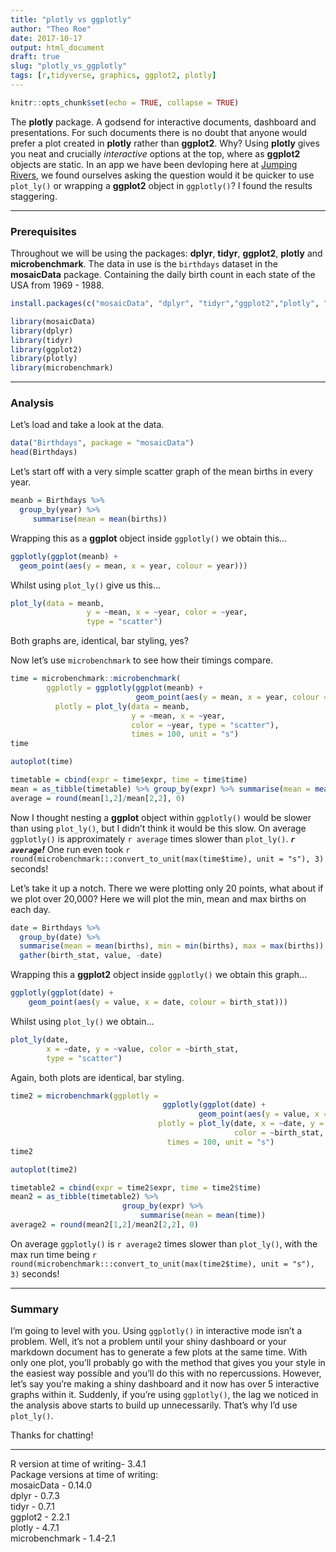 ```yaml
---
title: "plotly vs ggplotly"
author: "Theo Roe"
date: 2017-10-17
output: html_document
draft: true
slug: "plotly_vs_ggplotly"
tags: [r,tidyverse, graphics, ggplot2, plotly]
---
```


```r
knitr::opts_chunk$set(echo = TRUE, collapse = TRUE)
```


The __plotly__ package. A godsend for interactive documents, dashboard and presentations. For such documents there is no doubt that anyone would prefer a plot created in __plotly__ rather than __ggplot2__. Why? Using __plotly__ gives you neat and crucially _interactive_ options at the top, where as __ggplot2__ objects are static. In an app we have been devloping here at [Jumping Rivers](https://www.jumpingrivers.com), we found ourselves asking the question would it be quicker to use `plot_ly()` or wrapping a __ggplot2__ object in `ggplotly()`? I found the results staggering.   

***

### Prerequisites 

Throughout we will be using the packages: __dplyr__, __tidyr__, __ggplot2__, __plotly__ and __microbenchmark__. The data in use is the `birthdays` dataset in the __mosaicData__ package. Containing the daily birth count in each state of the USA from 1969 - 1988.

```r
install.packages(c("mosaicData", "dplyr", "tidyr","ggplot2","plotly", "microbenchmark"))
```
``` r
library(mosaicData)
library(dplyr)
library(tidyr)
library(ggplot2)
library(plotly)
library(microbenchmark)
```

***

### Analysis

Let's load and take a look at the data.
```r
data("Birthdays", package = "mosaicData")
head(Birthdays)
```

Let's start off with a very simple scatter graph of the mean births in every year. 

```r
meanb = Birthdays %>% 
  group_by(year) %>% 
     summarise(mean = mean(births))
```
Wrapping this as a __ggplot__ object inside `ggplotly()` we obtain this...
```r
ggplotly(ggplot(meanb) + 
  geom_point(aes(y = mean, x = year, colour = year)))
```
Whilst using `plot_ly()` give us this...
```r
plot_ly(data = meanb, 
                 y = ~mean, x = ~year, color = ~year, 
                 type = "scatter")
```

Both graphs are, identical, bar styling, yes? 

Now let's use `microbenchmark` to see how their timings compare. 

```r
time = microbenchmark::microbenchmark(
        ggplotly = ggplotly(ggplot(meanb) + 
                            geom_point(aes(y = mean, x = year, colour = year))),
          plotly = plot_ly(data = meanb, 
                           y = ~mean, x = ~year, 
                           color = ~year, type = "scatter"),
                           times = 100, unit = "s")
time
```
```r
autoplot(time)
```

```r
timetable = cbind(expr = time$expr, time = time$time)
mean = as_tibble(timetable) %>% group_by(expr) %>% summarise(mean = mean(time))
average = round(mean[1,2]/mean[2,2], 0)
```
Now I thought nesting a __ggplot__ object within `ggplotly()` would be slower than using `plot_ly()`, but I didn't think it would be this slow. On average `ggplotly()` is approximately `r average` times slower than `plot_ly()`. **_`r average`!_** One run even took `r round(microbenchmark:::convert_to_unit(max(time$time), unit = "s"), 3)` seconds! 

Let's take it up a notch.  There we were plotting only 20 points, what about if we plot over 20,000? Here we will plot the min, mean and max births on each day. 

```r
date = Birthdays %>% 
  group_by(date) %>% 
  summarise(mean = mean(births), min = min(births), max = max(births)) %>% 
  gather(birth_stat, value, -date)
```
Wrapping this a __ggplot2__ object inside `ggplotly()` we obtain this graph...
```r
ggplotly(ggplot(date) +
    geom_point(aes(y = value, x = date, colour = birth_stat)))
```
Whilst using `plot_ly()` we obtain...
```r
plot_ly(date, 
        x = ~date, y = ~value, color = ~birth_stat, 
        type = "scatter")
```
Again, both plots are identical, bar styling.
```r
time2 = microbenchmark(ggplotly = 
                                  ggplotly(ggplot(date) +
                                          geom_point(aes(y = value, x = date, colour = birth_stat))),
                                 plotly = plot_ly(date, x = ~date, y = ~value, 
                                                  color = ~birth_stat, type = "scatter"),
                                   times = 100, unit = "s")
time2
```
```r
autoplot(time2)
```

```r
timetable2 = cbind(expr = time2$expr, time = time2$time)
mean2 = as_tibble(timetable2) %>% 
                         group_by(expr) %>% 
                             summarise(mean = mean(time))
average2 = round(mean2[1,2]/mean2[2,2], 0)
```

On average `ggplotly()` is `r average2` times slower than `plot_ly()`, with the max run time being `r round(microbenchmark:::convert_to_unit(max(time2$time), unit = "s"), 3)` seconds! 

***

### Summary

I'm going to level with you. Using `ggplotly()` in interactive mode isn't a problem. Well, it's not a problem until your shiny dashboard or your markdown document has to generate a few plots at the same time. With only one plot, you'll probably go with the method that gives you your style in the easiest way possible and you'll do this with no repercussions. However, let's say you're making a shiny dashboard and it now has over 5 interactive graphs within it. Suddenly, if you're using `ggplotly()`, the lag we noticed in the analysis above starts to build up unnecessarily. That's why I'd use `plot_ly()`.

Thanks for chatting!

***

R version at time of writing- 3.4.1   
Package versions at time of writing:   
mosaicData - 0.14.0  
dplyr - 0.7.3  
tidyr - 0.7.1  
ggplot2 - 2.2.1  
plotly - 4.7.1    
microbenchmark - 1.4-2.1   
